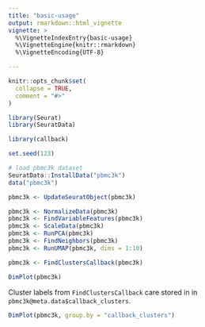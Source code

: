```yaml
---
title: "basic-usage"
output: rmarkdown::html_vignette
vignette: >
  %\VignetteIndexEntry{basic-usage}
  %\VignetteEngine{knitr::rmarkdown}
  %\VignetteEncoding{UTF-8}

---
```


```r
knitr::opts_chunk$set(
  collapse = TRUE,
  comment = "#>"
)
```

```r
library(Seurat)
library(SeuratData)

library(callback)
```

```r
set.seed(123)

# load pbmc3k dataset
SeuratData::InstallData("pbmc3k")
data("pbmc3k")

pbmc3k <- UpdateSeuratObject(pbmc3k)
```

```r
pbmc3k <- NormalizeData(pbmc3k)
pbmc3k <- FindVariableFeatures(pbmc3k)
pbmc3k <- ScaleData(pbmc3k)
pbmc3k <- RunPCA(pbmc3k)
pbmc3k <- FindNeighbors(pbmc3k)
pbmc3k <- RunUMAP(pbmc3k, dims = 1:10)
```

```r
pbmc3k <- FindClustersCallback(pbmc3k)
```

```r
DimPlot(pbmc3k)
```

Cluster labels from `FindClustersCallback` care stored in in `pbmc3k@meta.data$callback_clusters`.

```r
DimPlot(pbmc3k, group.by = "callback_clusters")
```
